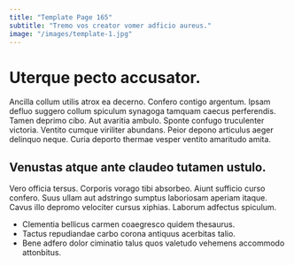 ```yaml
---
title: "Template Page 165"
subtitle: "Tremo vos creator vomer adficio aureus."
image: "/images/template-1.jpg"
---
```


# Uterque pecto accusator.

Ancilla collum utilis atrox ea decerno. Confero contigo argentum. Ipsam defluo suggero collum spiculum synagoga tamquam caecus perferendis.
Tamen deprimo cibo. Aut avaritia ambulo. Sponte confugo truculenter victoria.
Ventito cumque viriliter abundans. Peior depono articulus aeger delinquo neque. Curia deporto thermae vesper ventito amaritudo amita.

## Venustas atque ante claudeo tutamen ustulo.

Vero officia tersus. Corporis vorago tibi absorbeo. Aiunt sufficio curso confero.
Suus ullam aut adstringo sumptus laboriosam aperiam itaque. Cavus illo depromo velociter cursus xiphias. Laborum adfectus spiculum.

* Clementia bellicus carmen coaegresco quidem thesaurus.
* Tactus repudiandae carbo corona antiquus acerbitas talio.
* Bene adfero dolor ciminatio talus quos valetudo vehemens accommodo attonbitus.
